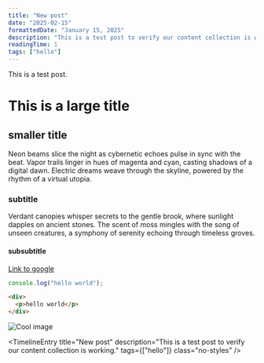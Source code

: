 ```yaml
---
title: "New post"
date: "2025-02-15"
formattedDate: "January 15, 2025"
description: "This is a test post to verify our content collection is working. I will be adding more content soon. This is a long description to test how it looks on the timeline."
readingTime: 1
tags: ["hello"]
---
```



This is a test post.

# This is a large title

## smaller title

Neon beams slice the night as cybernetic echoes pulse in sync with the beat. Vapor trails linger in hues of magenta and cyan, casting shadows of a digital dawn. Electric dreams weave through the skyline, powered by the rhythm of a virtual utopia.

### subtitle

Verdant canopies whisper secrets to the gentle brook, where sunlight dapples on ancient stones. The scent of moss mingles with the song of unseen creatures, a symphony of serenity echoing through timeless groves.

#### subsubtitle

[Link to google](https://www.google.com)

```js
console.log("hello world");
```

```html
<div>
  <p>hello world</p>
</div>
```

<img
  src="/src/assets/robertkirk.png"
  alt="Cool image"
  title="Optional title"
  class="rounded-lg max-w-36 w-full"
/>

<TimelineEntry
  title="New post"
  description="This is a test post to verify our content collection is working."
  tags={["hello"]}
  class="no-styles"
/>
